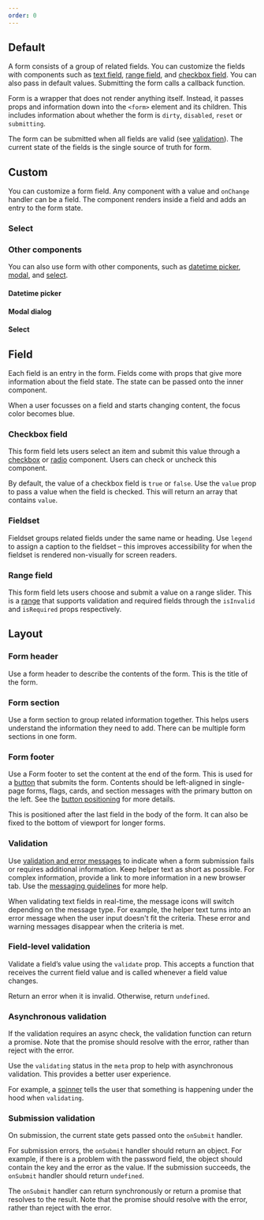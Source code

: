 ```yaml
---
order: 0
---
```



## Default

A form consists of a group of related fields. You can customize the fields with components such as [text field](/components/textfield/examples), [range field](/components/form/examples#range-field), and [checkbox field](/components/form/examples#checkbox-field). You can also pass in default values. Submitting the form calls a callback function.

Form is a wrapper that does not render anything itself. Instead, it passes props and information down into the `<form>` element and its children. This includes information about whether the form is `dirty`, `disabled`, `reset` or `submitting`.

The form can be submitted when all fields are valid (see [validation](/components/form/examples#validation)). The current state of the fields is the single source of truth for form.

<Example Component={FormDefault} packageName="@atlaskit/form" />

## Custom

You can customize a form field. Any component with a value and `onChange` handler can be a field. The component renders inside a field and adds an entry to the form state.

<Example Component={FormCustomField} packageName="@atlaskit/form" />

### Select

<Example Component={FormCustomSelectField} packageName="@atlaskit/form" />

### Other components

You can also use form with other components, such as [datetime picker](/components/datetime-picker/examples), [modal](/components/modal-dialog/examples), and [select](/components/select/examples).

#### Datetime picker

<Example Component={FormDateTimePicker} packageName="@atlaskit/form" />

#### Modal dialog

<Example Component={FormModalDialog} packageName="@atlaskit/form" />

#### Select

<Example Component={FormSelect} packageName="@atlaskit/form" />

## Field

Each field is an entry in the form. Fields come with props that give more information about the field state.
The state can be passed onto the inner component.

When a user focusses on a field and starts changing content, the focus color becomes blue.

<Example Component={FormField} packageName="@atlaskit/form" />

### Checkbox field

This form field lets users select an item and submit this value through a [checkbox](/components/checkbox/examples) or [radio](/components/radio/examples) component. Users can check or uncheck this component.

By default, the value of a checkbox field is `true` or `false`. Use the `value` prop to pass a value when the field is checked. This will return an array that contains `value`.

<Example Component={FormCheckboxField} packageName="@atlaskit/form" />

### Fieldset

Fieldset groups related fields under the same name or heading. Use `legend` to assign a caption to the fieldset – this improves accessibility for when the fieldset is rendered non-visually for screen readers.

<Example Component={FormFieldset} packageName="@atlaskit/form" />


### Range field

This form field lets users choose and submit a value on a range slider. This is a [range](/components/range/examples) that supports validation and required fields through the `isInvalid` and `isRequired` props respectively.

<Example Component={FormRangeField} packageName="@atlaskit/form" />

## Layout

### Form header

Use a form header to describe the contents of the form. This is the title of the form.

### Form section

Use a form section to group related information together. This helps users understand the information they need to add. There can be multiple form sections in one form.

### Form footer

Use a Form footer to set the content at the end of the form. This is used for a [button](/components/button/examples) that submits the form. Contents should be left-aligned in single-page forms, flags, cards, and section messages with the primary button on the left. See the [button positioning](/components/form/usage#button-positioning) for more details.

This is positioned after the last field in the body of the form. It can also be fixed to the bottom of viewport for longer forms.


<Example Component={FormLayout} packageName="@atlaskit/form" />

### Validation

Use [validation and error messages](/content/writing-guidelines) to indicate when a form submission fails or requires additional information. Keep helper text as short as possible. For complex information, provide a link to more information in a new browser tab. Use the [messaging guidelines](/content/messaging-guidelines) for more help.

When validating text fields in real-time, the message icons will switch depending on the message type. For example, the helper text turns into an error message when the user input doesn't fit the criteria. These error and warning messages disappear when the criteria is met.

### Field-level validation

Validate a field’s value using the `validate` prop. This accepts a function that receives the current field value and is called whenever a field value changes.

Return an error when it is invalid. Otherwise, return `undefined`.

<Example Component={FormFieldLevelValidation} packageName="@atlaskit/form" />

### Asynchronous validation

If the validation requires an async check, the validation function can return a promise. Note that the promise should resolve with the error, rather than reject with the error.

Use the `validating` status in the `meta` prop to help with asynchronous validation. This provides a better user experience.

For example, a [spinner](/components/spinner/examples) tells the user that something is happening under the hood when `validating`.

<Example Component={FormAsyncValidation} packageName="@atlaskit/form" />

### Submission validation

On submission, the current state gets passed onto the `onSubmit` handler.

For submission errors, the `onSubmit` handler should return an object. For example, if there is a problem with the password field, the object should contain the key and the error as the value. If the submission succeeds, the `onSubmit` handler should return `undefined`.

The `onSubmit` handler can return synchronously or return a promise that resolves to the result. Note that the promise should resolve with the error, rather than reject with the error.

<Example Component={FormSubmissionValidation} packageName="@atlaskit/form" />
